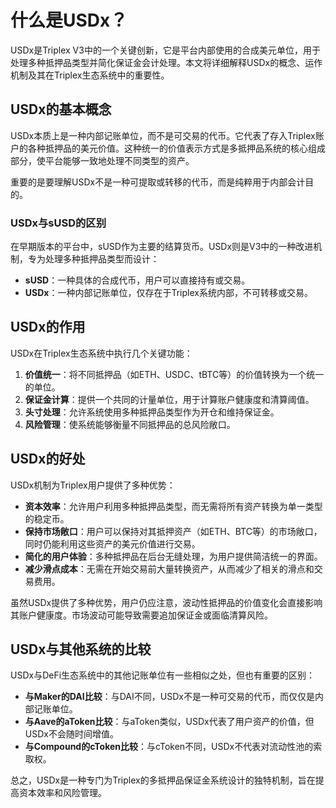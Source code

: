 # 什么是USDx？

USDx是Triplex V3中的一个关键创新，它是平台内部使用的合成美元单位，用于处理多种抵押品类型并简化保证金会计处理。本文将详细解释USDx的概念、运作机制及其在Triplex生态系统中的重要性。

## USDx的基本概念

USDx本质上是一种内部记账单位，而不是可交易的代币。它代表了存入Triplex账户的各种抵押品的美元价值。这种统一的价值表示方式是多抵押品系统的核心组成部分，使平台能够一致地处理不同类型的资产。


<Callout type="info">
重要的是要理解USDx不是一种可提取或转移的代币，而是纯粹用于内部会计目的。
</Callout>

### USDx与sUSD的区别

在早期版本的平台中，sUSD作为主要的结算货币。USDx则是V3中的一种改进机制，专为处理多种抵押品类型而设计：

- **sUSD**：一种具体的合成代币，用户可以直接持有或交易。
- **USDx**：一种内部记账单位，仅存在于Triplex系统内部，不可转移或交易。

## USDx的作用

USDx在Triplex生态系统中执行几个关键功能：

1. **价值统一**：将不同抵押品（如ETH、USDC、tBTC等）的价值转换为一个统一的单位。
2. **保证金计算**：提供一个共同的计量单位，用于计算账户健康度和清算阈值。
3. **头寸处理**：允许系统使用多种抵押品类型作为开仓和维持保证金。
4. **风险管理**：使系统能够衡量不同抵押品的总风险敞口。

## USDx的好处

USDx机制为Triplex用户提供了多种优势：

- **资本效率**：允许用户利用多种抵押品类型，而无需将所有资产转换为单一类型的稳定币。
- **保持市场敞口**：用户可以保持对其抵押资产（如ETH、BTC等）的市场敞口，同时仍能利用这些资产的美元价值进行交易。
- **简化的用户体验**：多种抵押品在后台无缝处理，为用户提供简洁统一的界面。
- **减少滑点成本**：无需在开始交易前大量转换资产，从而减少了相关的滑点和交易费用。

<Callout type="warning">
虽然USDx提供了多种优势，用户仍应注意，波动性抵押品的价值变化会直接影响其账户健康度。市场波动可能导致需要追加保证金或面临清算风险。
</Callout>

## USDx与其他系统的比较

USDx与DeFi生态系统中的其他记账单位有一些相似之处，但也有重要的区别：

- **与Maker的DAI比较**：与DAI不同，USDx不是一种可交易的代币，而仅仅是内部记账单位。
- **与Aave的aToken比较**：与aToken类似，USDx代表了用户资产的价值，但USDx不会随时间增值。
- **与Compound的cToken比较**：与cToken不同，USDx不代表对流动性池的索取权。

总之，USDx是一种专门为Triplex的多抵押品保证金系统设计的独特机制，旨在提高资本效率和风险管理。 